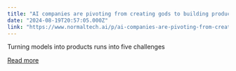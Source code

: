 ```yaml
---
title: "AI companies are pivoting from creating gods to building products. Good."
date: "2024-08-19T20:57:05.000Z"
link: "https://www.normaltech.ai/p/ai-companies-are-pivoting-from-creating"
---
```


Turning models into products runs into five challenges

[Read more](https://www.normaltech.ai/p/ai-companies-are-pivoting-from-creating)
